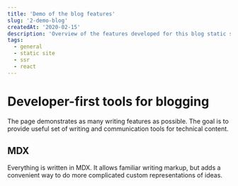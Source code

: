 ```yaml
---
title: 'Demo of the blog features'
slug: '2-demo-blog'
createdAt: '2020-02-15'
description: 'Overview of the features developed for this blog static site.'
tags:
  - general
  - static site
  - ssr
  - react
---
```


# Developer-first tools for blogging

The page demonstrates as many writing features as possible. The goal is to provide
useful set of writing and communication tools for technical content.


## MDX

Everything is written in MDX. It allows familiar writing markup, but adds a
convenient way to do more complicated custom representations of ideas.

<Counter />
